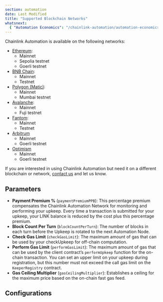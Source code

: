 ```yaml
---
section: automation
date: Last Modified
title: "Supported Blockchain Networks"
whatsnext:
  { "Automation Economics": "/chainlink-automation/automation-economics", "FAQs": "/chainlink-automation/faqs" }
---
```



Chainlink Automation is available on the following networks:

- [Ethereum](#ethereum):
  - Mainnet
  - Sepolia testnet
  - Goerli testnet
- [BNB Chain](#bnb-chain):
  - Mainnet
  - Testnet
- [Polygon (Matic)](#polygon-matic):
  - Mainnet
  - Mumbai testnet
- [Avalanche](#avalanche-mainnet):
  - Mainnet
  - Fuji testnet
- [Fantom](#fantom):
  - Mainnet
  - Testnet
- [Arbitrum](#arbitrum)
  - Mainnet
  - Goerli testnet
- [Optimism](#optimism)
  - Mainnet
  - Goerli testnet

If you are interested in using Chainlink Automation but need it on a different blockchain or network, [contact us](https://forms.gle/WadxnzzjHPtta5Zd9) and let us know.

## Parameters

- **Payment Premium %** (`paymentPremiumPPB`): This percentage premium compensates the Chainlink Automation Network for monitoring and performing your upkeep. Every time a transaction is submitted for your upkeep, your LINK balance is reduced by the cost plus this percentage premium.
- **Block Count Per Turn** (`blockCountPerTurn`): The number of blocks in each turn before the Upkeep is rotated to the next Automation Node.
- **Check Gas Limit** (`checkGasLimit`): The maximum amount of gas that can be used by your checkUpkeep for off-chain computation.
- **Perform Gas Limit** (`performGasLimit`): The maximum amount of gas that can be used by the client contract’s `performUpkeep` function for the on-chain transaction. You can set an upper limit on your upkeep during registration, but this number must not exceed the call gas limit on the `KeeperRegistry` contract.
- **Gas Ceiling Multiplier** (`gasCeilingMultiplier`): Establishes a ceiling for the maximum price based on the on-chain fast gas feed.

## Configurations

<ResourcesCallout callout="bridgeRisks" />

<AutomationConfigList />
